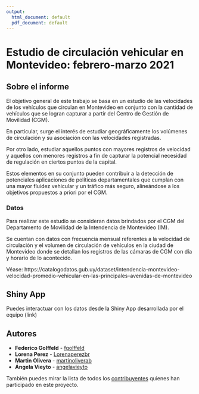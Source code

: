 ```yaml
---
output:
  html_document: default
  pdf_document: default
---
```

# Estudio de circulación vehicular en Montevideo: febrero-marzo 2021


## Sobre el informe

El objetivo general de este trabajo se basa en un estudio de las velocidades de los vehículos que circulan en Montevideo en conjunto con la cantidad de vehículos que se logran capturar a partir del Centro de Gestión de Movilidad (CGM). 

En particular, surge el interés de estudiar geográficamente los volúmenes de circulación y su asociación con las velocidades registradas. 

Por otro lado, estudiar aquellos puntos con mayores registros de velocidad y aquellos con menores registros a fin de capturar la potencial necesidad de regulación en ciertos puntos de la capital. 

Estos elementos en su conjunto pueden contribuir a la detección de potenciales aplicaciones de políticas departamentales que cumplan con una mayor fluidez vehicular y un tráfico más seguro, alineándose a los objetivos propuestos a priori por el CGM.


### Datos

Para realizar este estudio se consideran datos brindados por el CGM del Departamento de Movilidad de la Intendencia de Montevideo (IM). 

Se cuentan con datos con frecuencia mensual referentes a la velocidad de circulación y el volumen de circulación de vehículos en la ciudad de Montevideo donde se detallan los registros de las cámaras de CGM con día y horario de lo acontecido.

Véase: https://catalogodatos.gub.uy/dataset/intendencia-montevideo-velocidad-promedio-vehicular-en-las-principales-avenidas-de-montevideo

## Shiny App 

Puedes interactuar con los datos desde la Shiny App desarrollada por el equipo (link)

## Autores


* **Federico Golffeld** - [fgolffeld](https://github.com/fgolffeld)
* **Lorena Perez** - [Lorenaperezbr](https://github.com/Lorenaperezbr)
* **Martin Olivera** - [martinoliverab](https://github.com/martinoliverab)
* **Ángela Vieyto** - [angelavieyto](https://github.com/angelavieyto)

También puedes mirar la lista de todos los [contribuyentes](https://github.com/Lorenaperezbr/Proyecto/graphs/contributors) quienes han participado en este proyecto. 
